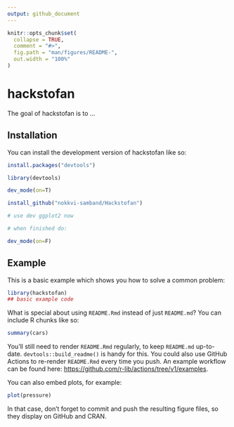 ```yaml
---
output: github_document
---
```


<!-- README.md is generated from README.Rmd. Please edit that file -->

```r
knitr::opts_chunk$set(
  collapse = TRUE,
  comment = "#>",
  fig.path = "man/figures/README-",
  out.width = "100%"
)
```

# hackstofan

<!-- badges: start -->

<!-- badges: end -->

The goal of hackstofan is to ...

## Installation

You can install the development version of hackstofan like so:

``` r
install.packages("devtools")

library(devtools)

dev_mode(on=T)

install_github("nokkvi-samband/Hackstofan")

# use dev ggplot2 now

# when finished do:

dev_mode(on=F)
```

## Example

This is a basic example which shows you how to solve a common problem:

```r
library(hackstofan)
## basic example code
```

What is special about using `README.Rmd` instead of just `README.md`? You can include R chunks like so:

```r
summary(cars)
```

You'll still need to render `README.Rmd` regularly, to keep `README.md` up-to-date. `devtools::build_readme()` is handy for this. You could also use GitHub Actions to re-render `README.Rmd` every time you push. An example workflow can be found here: <https://github.com/r-lib/actions/tree/v1/examples>.

You can also embed plots, for example:

```r
plot(pressure)
```

In that case, don't forget to commit and push the resulting figure files, so they display on GitHub and CRAN.
